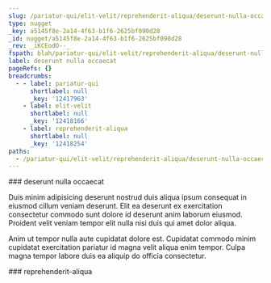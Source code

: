 ```yaml
---
slug: /pariatur-qui/elit-velit/reprehenderit-aliqua/deserunt-nulla-occaecat
type: nugget
_key: a5145f8e-2a14-4f63-b1f6-2625bf090d28
_id: nugget/a5145f8e-2a14-4f63-b1f6-2625bf090d28
_rev: _iKCEodO--_
fspath: blah/pariatur-qui/elit-velit/reprehenderit-aliqua/deserunt-nulla-occaecat.md
label: deserunt nulla occaecat
pageRefs: {}
breadcrumbs:
  - - label: pariatur-qui
      shortlabel: null
      _key: '12417963'
    - label: elit-velit
      shortlabel: null
      _key: '12418166'
    - label: reprehenderit-aliqua
      shortlabel: null
      _key: '12418254'
paths:
  - /pariatur-qui/elit-velit/reprehenderit-aliqua/deserunt-nulla-occaecat
---
```


<NuggetArea>
<Nugget slug="/pariatur-qui/elit-velit/reprehenderit-aliqua/deserunt-nulla-occaecat" type="nugget" _key="a5145f8e-2a14-4f63-b1f6-2625bf090d28" _id="nugget/a5145f8e-2a14-4f63-b1f6-2625bf090d28" _rev="_iKCEodO--_" fspath="blah/pariatur-qui/elit-velit/reprehenderit-aliqua/deserunt-nulla-occaecat.md" label="deserunt nulla occaecat" paths="/pariatur-qui/elit-velit/reprehenderit-aliqua/deserunt-nulla-occaecat">
<NuggetBody>
### deserunt nulla occaecat

Duis minim adipisicing deserunt nostrud duis aliqua ipsum consequat in eiusmod cillum veniam deserunt. Elit ea deserunt ex exercitation consectetur commodo sunt dolore id deserunt anim laborum eiusmod. Proident velit veniam tempor elit nulla nisi duis qui amet dolor aliqua.

Anim ut tempor nulla aute cupidatat dolore est. Cupidatat commodo minim cupidatat exercitation pariatur id magna velit aliqua enim tempor. Culpa magna tempor labore duis ea aliquip do officia consectetur.

</NuggetBody>
<Breadcrumbs>
<Crumbs>
<Crumb _key="12417963" label="pariatur-qui" /><Crumb _key="12418166" label="elit-velit" /><Crumb _key="12418254" label="reprehenderit-aliqua" />
</Crumbs>
</Breadcrumbs>
</Nugget>

<NuggetsInbound>
</NuggetsInbound>
<NuggetsOutbound>
</NuggetsOutbound>
</NuggetArea>
<PassagesInbound>
<Passage direction="inbound" type="passage" _key="12418254" _id="passage/12418254" _rev="_iKCEodO---" label="reprehenderit-aliqua" passage="reprehenderit-aliqua" fspath="blah/pariatur-qui/elit-velit/reprehenderit-aliqua" paths="/pariatur-qui/elit-velit/reprehenderit-aliqua" slug="/pariatur-qui/elit-velit/reprehenderit-aliqua">
<NuggetBody>
### reprehenderit-aliqua

</NuggetBody>
<Breadcrumbs>
<Crumbs>
<Crumb _key="12417963" label="pariatur-qui" /><Crumb _key="12418166" label="elit-velit" />
</Crumbs>
</Breadcrumbs>
</Passage>

</PassagesInbound>
<PassagesOutbound>
</PassagesOutbound>